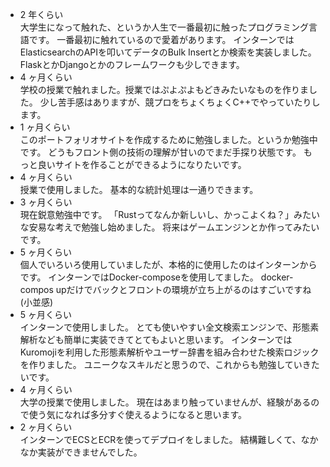
- <Card id='python'>
    <a>2 年くらい</a>
    <br />
    大学生になって触れた、というか人生で一番最初に触ったプログラミング言語です。
    一番最初に触れているので愛着があります。
    インターンではElasticsearchのAPIを叩いてデータのBulk Insertとか検索を実装しました。
    FlaskとかDjangoとかのフレームワークも少しできます。
  </Card>
- <Card id='cpp'>
    <a>4 ヶ月くらい</a>
    <br />
    学校の授業で触れました。授業ではぷよぷよもどきみたいなものを作りました。
    少し苦手感はありますが、競プロをちょくちょくC++でやっていたりします。
  </Card>
- <Card id='react'>
    <a>1 ヶ月くらい</a>
    <br />
    このポートフォリオサイトを作成するために勉強しました。というか勉強中です。
    どうもフロント側の技術の理解が甘いのでまだ手探り状態です。
    もっと良いサイトを作ることができるようになりたいです。  
  </Card>
- <Card id='r'>
    <a>4 ヶ月くらい</a>
    <br />
    授業で使用しました。
    基本的な統計処理は一通りできます。
  </Card>
- <Card id='rust'>
    <a>3 ヶ月くらい</a>
    <br />
    現在鋭意勉強中です。
    「Rustってなんか新しいし、かっこよくね？」みたいな安易な考えで勉強し始めました。
    将来はゲームエンジンとか作ってみたいです。
  </Card>
- <Card id='docker'>
    <a>5 ヶ月くらい</a>
    <br />
    個人でいろいろ使用していましたが、本格的に使用したのはインターンからです。
    インターンではDocker-composeを使用してました。
    docker-compos upだけでバックとフロントの環境が立ち上がるのはすごいですね(小並感)
  </Card>
- <Card id='elasticsearch'>
  <a>5 ヶ月くらい</a>
    <br />
    インターンで使用しました。
    とても使いやすい全文検索エンジンで、形態素解析なども簡単に実装できてとてもよいと思います。
    インターンではKuromojiを利用した形態素解析やユーザー辞書を組み合わせた検索ロジックを作りました。
    ユニークなスキルだと思うので、これからも勉強していきたいです。
  </Card>
- <Card id='ruby'>
    <a>4 ヶ月くらい</a>
    <br />
    大学の授業で使用しました。 現在はあまり触っていませんが、経験があるので使う気になれば多分すぐ使えるようになると思います。
  </Card>
- <Card id='aws'>
    <a>2 ヶ月くらい</a>
    <br />
    インターンでECSとECRを使ってデプロイをしました。
    結構難しくて、なかなか実装ができませんでした。
  </Card>